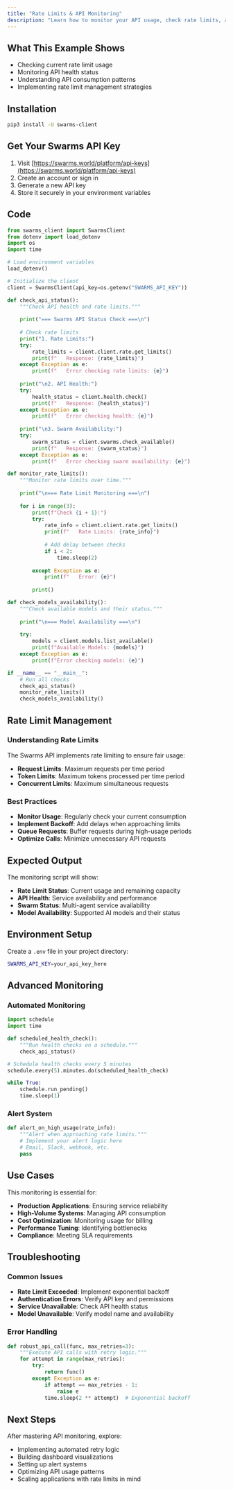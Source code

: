 ```yaml
---
title: "Rate Limits & API Monitoring"
description: "Learn how to monitor your API usage, check rate limits, and ensure optimal performance with the Swarms API."
---
```


## What This Example Shows

- Checking current rate limit usage
- Monitoring API health status
- Understanding API consumption patterns
- Implementing rate limit management strategies

## Installation

```bash
pip3 install -U swarms-client
```

## Get Your Swarms API Key

1. Visit [https://swarms.world/platform/api-keys](https://swarms.world/platform/api-keys)
2. Create an account or sign in
3. Generate a new API key
4. Store it securely in your environment variables

## Code

```python
from swarms_client import SwarmsClient
from dotenv import load_dotenv
import os
import time

# Load environment variables
load_dotenv()

# Initialize the client
client = SwarmsClient(api_key=os.getenv("SWARMS_API_KEY"))

def check_api_status():
    """Check API health and rate limits."""
    
    print("=== Swarms API Status Check ===\n")
    
    # Check rate limits
    print("1. Rate Limits:")
    try:
        rate_limits = client.client.rate.get_limits()
        print(f"   Response: {rate_limits}")
    except Exception as e:
        print(f"   Error checking rate limits: {e}")
    
    print("\n2. API Health:")
    try:
        health_status = client.health.check()
        print(f"   Response: {health_status}")
    except Exception as e:
        print(f"   Error checking health: {e}")
    
    print("\n3. Swarm Availability:")
    try:
        swarm_status = client.swarms.check_available()
        print(f"   Response: {swarm_status}")
    except Exception as e:
        print(f"   Error checking swarm availability: {e}")

def monitor_rate_limits():
    """Monitor rate limits over time."""
    
    print("\n=== Rate Limit Monitoring ===\n")
    
    for i in range(3):
        print(f"Check {i + 1}:")
        try:
            rate_info = client.client.rate.get_limits()
            print(f"   Rate Limits: {rate_info}")
            
            # Add delay between checks
            if i < 2:
                time.sleep(2)
                
        except Exception as e:
            print(f"   Error: {e}")
        
        print()

def check_models_availability():
    """Check available models and their status."""
    
    print("\n=== Model Availability ===\n")
    
    try:
        models = client.models.list_available()
        print(f"Available Models: {models}")
    except Exception as e:
        print(f"Error checking models: {e}")

if __name__ == "__main__":
    # Run all checks
    check_api_status()
    monitor_rate_limits()
    check_models_availability()
```

## Rate Limit Management

### Understanding Rate Limits

The Swarms API implements rate limiting to ensure fair usage:
- **Request Limits**: Maximum requests per time period
- **Token Limits**: Maximum tokens processed per time period
- **Concurrent Limits**: Maximum simultaneous requests

### Best Practices

- **Monitor Usage**: Regularly check your current consumption
- **Implement Backoff**: Add delays when approaching limits
- **Queue Requests**: Buffer requests during high-usage periods
- **Optimize Calls**: Minimize unnecessary API requests

## Expected Output

The monitoring script will show:
- **Rate Limit Status**: Current usage and remaining capacity
- **API Health**: Service availability and performance
- **Swarm Status**: Multi-agent service availability
- **Model Availability**: Supported AI models and their status

## Environment Setup

Create a `.env` file in your project directory:

```bash
SWARMS_API_KEY=your_api_key_here
```

## Advanced Monitoring

### Automated Monitoring

```python
import schedule
import time

def scheduled_health_check():
    """Run health checks on a schedule."""
    check_api_status()

# Schedule health checks every 5 minutes
schedule.every(5).minutes.do(scheduled_health_check)

while True:
    schedule.run_pending()
    time.sleep(1)
```

### Alert System

```python
def alert_on_high_usage(rate_info):
    """Alert when approaching rate limits."""
    # Implement your alert logic here
    # Email, Slack, webhook, etc.
    pass
```

## Use Cases

This monitoring is essential for:
- **Production Applications**: Ensuring service reliability
- **High-Volume Systems**: Managing API consumption
- **Cost Optimization**: Monitoring usage for billing
- **Performance Tuning**: Identifying bottlenecks
- **Compliance**: Meeting SLA requirements

## Troubleshooting

### Common Issues

- **Rate Limit Exceeded**: Implement exponential backoff
- **Authentication Errors**: Verify API key and permissions
- **Service Unavailable**: Check API health status
- **Model Unavailable**: Verify model name and availability

### Error Handling

```python
def robust_api_call(func, max_retries=3):
    """Execute API calls with retry logic."""
    for attempt in range(max_retries):
        try:
            return func()
        except Exception as e:
            if attempt == max_retries - 1:
                raise e
            time.sleep(2 ** attempt)  # Exponential backoff
```

## Next Steps

After mastering API monitoring, explore:
- Implementing automated retry logic
- Building dashboard visualizations
- Setting up alert systems
- Optimizing API usage patterns
- Scaling applications with rate limits in mind
